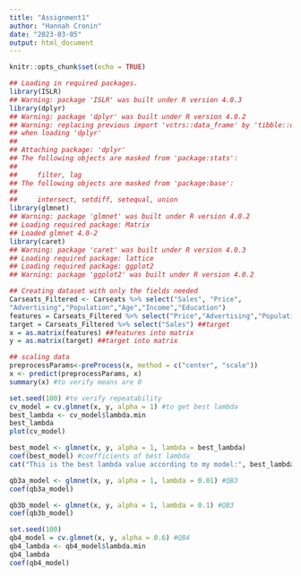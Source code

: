 ```yaml
---
title: "Assignment1"
author: "Hannah Cronin"
date: "2023-03-05"
output: html_document
---
```


```r
knitr::opts_chunk$set(echo = TRUE)
```
```r
## Loading in required packages.
library(ISLR)  
## Warning: package 'ISLR' was built under R version 4.0.3  
library(dplyr)  
## Warning: package 'dplyr' was built under R version 4.0.2  
## Warning: replacing previous import 'vctrs::data_frame' by 'tibble::data_frame'  
## when loading 'dplyr'  
##   
## Attaching package: 'dplyr'  
## The following objects are masked from 'package:stats':  
##   
##     filter, lag  
## The following objects are masked from 'package:base':  
##   
##     intersect, setdiff, setequal, union  
library(glmnet)  
## Warning: package 'glmnet' was built under R version 4.0.2  
## Loading required package: Matrix  
## Loaded glmnet 4.0-2  
library(caret)  
## Warning: package 'caret' was built under R version 4.0.3  
## Loading required package: lattice  
## Loading required package: ggplot2  
## Warning: package 'ggplot2' was built under R version 4.0.2 
```

```r
## Creating dataset with only the fields needed
Carseats_Filtered <- Carseats %>% select("Sales", "Price", 
"Advertising","Population","Age","Income","Education")  
features = Carseats_Filtered %>% select("Price","Advertising","Population","Age","Income","Education")  ##features
target = Carseats_Filtered %>% select("Sales") ##target
x = as.matrix(features) ##features into matrix
y = as.matrix(target) ##target into matrix
```

```r
## scaling data
preprocessParams<-preProcess(x, method = c("center", "scale"))
x <- predict(preprocessParams, x)
summary(x) #to verify means are 0
```

```r
set.seed(100) #to verify repeatability
cv_model = cv.glmnet(x, y, alpha = 1) #to get best lambda
best_lambda <- cv_model$lambda.min 
best_lambda
plot(cv_model) 
```

```r
best_model <- glmnet(x, y, alpha = 1, lambda = best_lambda)
coef(best_model) #coefficients of best lambda
cat("This is the best lambda value according to my model:", best_lambda)
```

```r
qb3a_model <- glmnet(x, y, alpha = 1, lambda = 0.01) #QB3
coef(qb3a_model)
```

```r
qb3b_model <- glmnet(x, y, alpha = 1, lambda = 0.1) #QB3
coef(qb3b_model)
```

```r
set.seed(100)
qb4_model = cv.glmnet(x, y, alpha = 0.6) #QB4
qb4_lambda <- qb4_model$lambda.min
qb4_lambda
coef(qb4_model)
```





